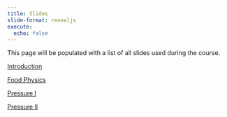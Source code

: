 ```yaml
---
title: Slides 
slide-format: revealjs
execute:
  echo: false
---
```


This page will be populated with a list of all slides used during the course.

[Introduction](https://edibotopic.github.io/lecture-slides/FS2006_0.html)

[Food Physics](https://edibotopic.github.io/lecture-slides/FS2006_1.html)

[Pressure I](https://edibotopic.github.io/lecture-slides/FS2006_6.html)

[Pressure II](https://edibotopic.github.io/lecture-slides/FS2006_8.html)
